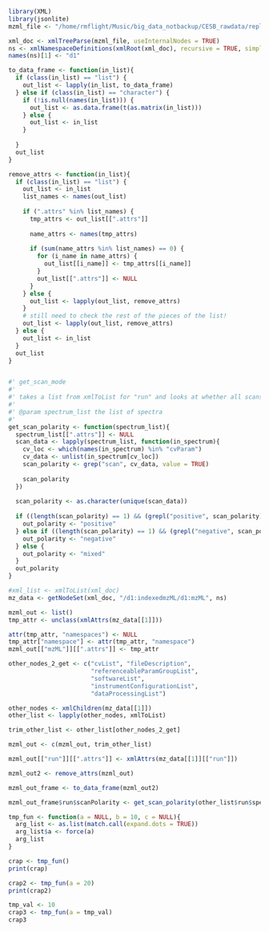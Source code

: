```r
library(XML)
library(jsonlite)
mzml_file <- "/home/rmflight/Music/big_data_notbackup/CESB_rawdata/replication_study/cancer_positive_mode/mzml_full_conversion/SBC110871exopos.mzML"
```

```r
xml_doc <- xmlTreeParse(mzml_file, useInternalNodes = TRUE)
ns <- xmlNamespaceDefinitions(xmlRoot(xml_doc), recursive = TRUE, simplify = TRUE)
names(ns)[1] <- "d1"
```

```r
to_data_frame <- function(in_list){
  if (class(in_list) == "list") {
    out_list <- lapply(in_list, to_data_frame)
  } else if (class(in_list) == "character") {
    if (!is.null(names(in_list))) {
      out_list <- as.data.frame(t(as.matrix(in_list)))
    } else {
      out_list <- in_list
    }
    
  }
  out_list
}

remove_attrs <- function(in_list){
  if (class(in_list) == "list") {
    out_list <- in_list
    list_names <- names(out_list)
    
    if (".attrs" %in% list_names) {
      tmp_attrs <- out_list[[".attrs"]]
      
      name_attrs <- names(tmp_attrs)
      
      if (sum(name_attrs %in% list_names) == 0) {
        for (i_name in name_attrs) {
          out_list[[i_name]] <- tmp_attrs[[i_name]]
        }
        out_list[[".attrs"]] <- NULL
      }
    } else {
      out_list <- lapply(out_list, remove_attrs)
    }
    # still need to check the rest of the pieces of the list!
    out_list <- lapply(out_list, remove_attrs)
  } else {
    out_list <- in_list
  }
  out_list
}


#' get_scan_mode
#' 
#' takes a list from xmlToList for "run" and looks at whether all scans are positive, negative, or mixed
#' 
#' @param spectrum_list the list of spectra
#' 
get_scan_polarity <- function(spectrum_list){
  spectrum_list[[".attrs"]] <- NULL
  scan_data <- lapply(spectrum_list, function(in_spectrum){
    cv_loc <- which(names(in_spectrum) %in% "cvParam")
    cv_data <- unlist(in_spectrum[cv_loc])
    scan_polarity <- grep("scan", cv_data, value = TRUE)
    
    scan_polarity
  })
  
  scan_polarity <- as.character(unique(scan_data))
  
  if ((length(scan_polarity) == 1) && (grepl("positive", scan_polarity))) {
    out_polarity <- "positive"
  } else if ((length(scan_polarity) == 1) && (grepl("negative", scan_polarity))) {
    out_polarity <- "negative"
  } else {
    out_polarity <- "mixed"
  }
  out_polarity
}

```

```r
#xml_list <- xmlToList(xml_doc)
mz_data <- getNodeSet(xml_doc, "/d1:indexedmzML/d1:mzML", ns)

mzml_out <- list()
tmp_attr <- unclass(xmlAttrs(mz_data[[1]]))

attr(tmp_attr, "namespaces") <- NULL
tmp_attr["namespace"] <- attr(tmp_attr, "namespace")
mzml_out[["mzML"]][[".attrs"]] <- tmp_attr

other_nodes_2_get <- c("cvList", "fileDescription",
                       "referenceableParamGroupList",
                       "softwareList",
                       "instrumentConfigurationList",
                       "dataProcessingList")

other_nodes <- xmlChildren(mz_data[[1]])
other_list <- lapply(other_nodes, xmlToList)

trim_other_list <- other_list[other_nodes_2_get]

mzml_out <- c(mzml_out, trim_other_list)

mzml_out[["run"]][[".attrs"]] <- xmlAttrs(mz_data[[1]][["run"]])
```

```r
mzml_out2 <- remove_attrs(mzml_out)

mzml_out_frame <- to_data_frame(mzml_out2)

mzml_out_frame$run$scanPolarity <- get_scan_polarity(other_list$run$spectrumList)
```


```r
tmp_fun <- function(a = NULL, b = 10, c = NULL){
  arg_list <- as.list(match.call(expand.dots = TRUE))
  arg_list$a <- force(a)
  arg_list
}

crap <- tmp_fun()
print(crap)

crap2 <- tmp_fun(a = 20)
print(crap2)

tmp_val <- 10
crap3 <- tmp_fun(a = tmp_val)
crap3
```

